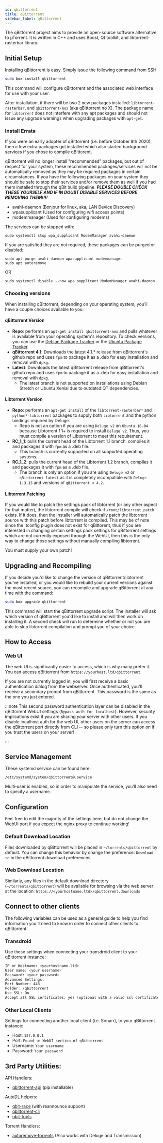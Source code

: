 ```yaml
---
id: qbittorrent
title: qBittorrent
sidebar_label: qBittorrent
---
```


The qBittorrent project aims to provide an open-source software alternative to µTorrent. It is written in C++ and uses Boost, Qt toolkit, and libtorrent-rasterbar library.

## Initial Setup

Installing qBittorrent is easy. Simply issue the following command from SSH:

```bash main
sudo box install qbittorrent
```

This command will configure qBittorrent and the associated web interface for use with your user.

After installation, if there will be two 2 new packages installed: `libtorrent-rasterbar`, and `qbittorrent-nox` (aka qBittorrent no X). The package name for `libtorrent` does not interfere with any apt packages and should not issue any upgrade warnings when upgrading packages with `apt-get`.

### Install Errata

If you were an early adopter of qBittorrent (i.e. before October 8th 2020), then a few extra packages got installed which also started background services if you chose to compile qBittorent.

qBittorrent will no longer install "recommended" packages, but out of respect for your system, these recommended packages/services will not be automatically removed as they may be required packages in certain circumstances. If you have the following packages on your system they should be safe to stop their services and/or remove them as well if you had them installed through the qBit build pipeline. ***PLEASE DOUBLE CHECK THESE YOURSELF AND IF IN DOUBT DISABLE SERVICES BEFORE REMOVING THEM!!!!***
- avahi-daemon (Bonjour for linux, aka, LAN Device Discovery)
- wpasupplicant (Used for configuring wifi access points)
- modemmanager (Used for configuring modems)

The services can be stopped with:
```
sudo systemctl stop wpa_supplicant ModemManager avahi-daemon
```

If you are satisfied they are not required, these packages can be purged or disabled:
```
sudo apt purge avahi-daemon wpasupplicant modemmanager
sudo apt autoremove
```
OR
```
sudo systemctl disable --now wpa_supplicant ModemManager avahi-daemon
```

### Choosing versions

When installing qBittorrent, depending on your operating system, you'll have a couple choices available to you:

#### qBittorrent Version
- **Repo**: performs an `apt-get install qbittorrent-nox` and pulls whatever is available from your operating system's repository. To check versions, you can use the [Debian Package Tracker](https://www.debian.org/distrib/packages) or the [Ubuntu Package Tracker](https://packages.ubuntu.com/).
- **qBittorrent 4.1**: Downloads the latest 4.1.* release from qBittorrent's github repo and uses `fpm` to package it as a .deb for easy installation and removal with `dpkg`.
- **Latest**: Downloads the latest qBittorrent release from qBittorrent's github repo and uses `fpm` to package it as a .deb for easy installation and removal with `dpkg`.
  - The latest branch is not supported on installations using Debian Stretch or Ubuntu Xenial due to outdated QT dependencies.

#### Libtorrent Version
- **Repo**: performs an `apt-get install` of the `libtorrent-rasterbar*` and `python*-libtorrent` packages to supply both `libtorrent` and the python bindings required by Deluge.
  - Repo is not an option if you are using `Deluge v2` on `Ubuntu 16.04` because Libtorrent 1.1+ is required to install `Deluge v2`. Thus, you must compile a version of Libtorrent to meet this requirement.
- **RC_1_1**: pulls the current head of the Libtorrent 1.1 branch, compiles it and packages it with `fpm` as a .deb file.
  - This branch is currently supported on all supported operating systems.
- **RC_1_2**: pulls the current head of the Libtorrent 1.2 branch, compiles it and packages it with `fpm` as a .deb file.
  - The branch is only an option if you are using `Deluge v2` or `qBittorrent latest` as it is completely incompatible with `Deluge 1.3.15` and versions of `qBittorrent < 4.2`.

#### Libtorrent Patching
If you would like to patch the settings pack of libtorrent (or any other aspect for that matter), the libtorrent compile will check if `/root/libtorrent.patch` exists. If it does, then the installer will automatically patch the libtorrent source with this patch before libtorrent is compiled. This may be of note since the ltconfig plugin does not exist for qBittorent, thus if you are interested in changing certain settings pack settings for qBittorrent settings which are not currently exposed through the WebUI, then this is the only way to change those settings without manually compiling libtorrent.

You must supply your own patch!

## Upgrading and Recompiling

If you decide you'd like to change the version of qBittorrent/libtorrent you've installed, or you would like to rebuild your current versions against the most recent source, you can recompile and upgrade qBittorrent at any time with the command:

```bash main
sudo box upgrade qbittorrent
```

This command will start the qBittorrent upgrade script. The installer will ask which version of qBittorrent you'd like to install and will then work on installing it. A second check will run to determine whether or not you are able to skip libtorrent compilation and prompt you of your choice.

## How to Access

### Web UI

The web UI is significantly easier to access, which is why many prefer it. You can access qBittorrent from `https://yourhost.ltd/qbittorrent`.

If you are not currently logged in, you will first receive a basic authentication dialog from the webserver. Once authenticated, you'll receive a secondary prompt from qBittorrent. This password is the same as the one you just entered.

:::note
This second password authentication layer can be disabled in the qBittorrent WebUI settings (`Bypass auth for localhost`). However, security implications exist if you are sharing your server with other users. If you disable localhost auth for the web UI, other users on the server can access the qBittorrent port directly from CLI -- so please only turn this option on if you trust the users on your server!

:::


## Service Management

These systemd service can be found here:

```
/etc/systemd/system/qbittorrent@.service
```
Multi-user is enabled, so in order to manipulate the service, you'll also need to specify a username.


<SystemdTabs service="qbittorrent@<username>"/>

## Configuration

Feel free to edit the majority of the settings here, but do not change the WebUI port if you expect the nginx proxy to continue working!

### Default Download Location

Files downloaded by qBittorrent will be placed in `~/torrents/qbittorrent` by default. You can change this behavior by change the preference: `Download to` in the qBittorrent download preferences.

### Web Download Location

Similarly, any files in the default download directory (`~/torrents/qbittorrent`) will be available for browsing via the web server at the location: `https://<yourhostname.ltd>/qbittorrent.downloads`

## Connect to other clients

The following variables can be used as a general guide to help you find information you'll need to know in order to connect other clients to qBittorrent.


### Transdroid

Use these settings when connecting your transdroid client to your qBittorrent instance:

```bash
IP or Hostname: <yourhostname.ltd>
User name: <your username>
Password: <your password>
Advanced Settings:
Port Number: 443
Folder: /qbittorrent
Use SSL: On
Accept all SSL certificates: yes (optional with a valid ssl certificate)
```

### Other Local Clients

Settings for connecting another local client (i.e. Sonarr), to your qBittorrent instance:

- Host: `127.0.0.1`
- Port: `Found in WebUI section of qBittorrent`
- Username: `Your username`
- Password: `Your password`

## 3rd Party Utilities:

API Handlers:
- [qbittorrent-api](https://pypi.org/project/qbittorrent-api/) (pip installable)

AutoDL helpers:
- [qbit-race](https://github.com/ckcr4lyf/qbit-race) (with reannounce support)
- [qbittorrent-cli](https://github.com/ludviglundgren/qbittorrent-cli)
- [qbit-tools](https://gitlab.com/AlexKM/qbit-tools)

Torrent Handlers:
- [autoremove-torrents](https://pypi.org/project/autoremove-torrents/) (Also works with Deluge and Transmission)
